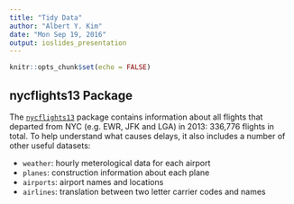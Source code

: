 ```yaml
---
title: "Tidy Data"
author: "Albert Y. Kim"
date: "Mon Sep 19, 2016"
output: ioslides_presentation
---
```


```r
knitr::opts_chunk$set(echo = FALSE)
```




## nycflights13 Package

The [`nycflights13`](https://github.com/hadley/nycflights13) package contains
information about all flights that departed from NYC (e.g. EWR, JFK and LGA) in
2013: 336,776 flights in total. To help understand what causes delays, it also
includes a number of other useful datasets:

* `weather`: hourly meterological data for each airport
* `planes`: construction information about each plane
* `airports`: airport names and locations
* `airlines`: translation between two letter carrier codes and names

